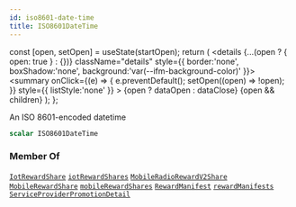 ```yaml
---
id: iso8601-date-time
title: ISO8601DateTime
---
```









  const [open, setOpen] = useState(startOpen);
  return (
    <details {...(open ? { open: true } : {})} className="details" style={{ border:'none', boxShadow:'none', background:'var(--ifm-background-color)' }}>
      <summary
        onClick={(e) => {
          e.preventDefault();
          setOpen((open) => !open);
        }}
        style={{ listStyle:'none' }}
      >
      {open ? dataOpen : dataClose}
      </summary>
      {open && children}
    </details>
  );
};








An ISO 8601-encoded datetime


```graphql
scalar ISO8601DateTime
```




### <SpecifiedBy url="https://tools.ietf.org/html/rfc3339"/>





### Member Of

[`IotRewardShare`](/schema/types/objects/iot-reward-share.mdx)  <Badge class="badge badge--secondary" text="object"/><Bullet />[`iotRewardShares`](/schema/operations/queries/iot-reward-shares.mdx)  <Badge class="badge badge--secondary" text="query"/><Bullet />[`MobileRadioRewardV2Share`](/schema/types/objects/mobile-radio-reward-v2-share.mdx)  <Badge class="badge badge--secondary" text="object"/><Bullet />[`MobileRewardShare`](/schema/types/objects/mobile-reward-share.mdx)  <Badge class="badge badge--secondary" text="object"/><Bullet />[`mobileRewardShares`](/schema/operations/queries/mobile-reward-shares.mdx)  <Badge class="badge badge--secondary" text="query"/><Bullet />[`RewardManifest`](/schema/types/objects/reward-manifest.mdx)  <Badge class="badge badge--secondary" text="object"/><Bullet />[`rewardManifests`](/schema/operations/queries/reward-manifests.mdx)  <Badge class="badge badge--secondary" text="query"/><Bullet />[`ServiceProviderPromotionDetail`](/schema/types/objects/service-provider-promotion-detail.mdx)  <Badge class="badge badge--secondary" text="object"/>


